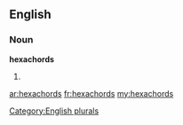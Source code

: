==English==

===Noun===
'''hexachords'''

# {{plural of|[[hexachord]]}}

[[Category:English plurals]]

[[ar:hexachords]]
[[fr:hexachords]]
[[my:hexachords]]